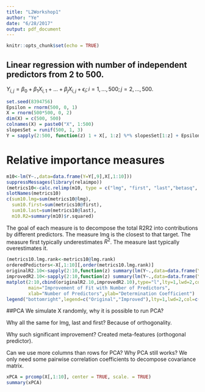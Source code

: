 ```yaml
---
title: "L2Workshop1"
author: "Ye"
date: "6/28/2017"
output: pdf_document
---
```


```r
knitr::opts_chunk$set(echo = TRUE)
```

## Linear regression with number of independent predictors from 2 to 500.
$Y_{i,j} = \beta_0 + \beta_1X_{i,1} + ... + \beta_jX_{i, j} + \epsilon_i; i = 1,...,500; j=2, ...,500.$ 

```r
set.seed(8394756)
Epsilon = rnorm(500, 0, 1)
X = rnorm(500*500, 0, 2)
dim(X) = c(500, 500)
colnames(X) = paste0("X", 1:500)
slopesSet = runif(500, 1, 3)
Y = sapply(2:500, function(z) 1 + X[, 1:z] %*% slopesSet[1:z] + Epsilon)
```
# Relative importance measures
```r
m10<-lm(Y~.,data=data.frame(Y=Y[,9],X[,1:10]))
suppressMessages(library(relaimpo))
(metrics10<-calc.relimp(m10, type = c("lmg", "first", "last","betasq", "pratt")))
slotNames(metrics10)
c(sum10.lmg=sum(metrics10@lmg),
  sum10.first=sum(metrics10@first),
  sum10.last=sum(metrics10@last),
  m10.R2=summary(m10)$r.squared)
```
The goal of each measure is to decompose the total R2R2 into contributions by different predictors.
The measure lmg is the closest to that target.
The measure first typically underestimates $R^2$.
The measure last typically overestimates it.
```r
(metrics10.lmg.rank<-metrics10@lmg.rank)
orderedPedictors<-X[,1:10][,order(metrics10.lmg.rank)]
originalR2.10<-sapply(2:10,function(z) summary(lm(Y~.,data=data.frame(Y=Y[,9],X[,1:z])))$r.squared)
improvedR2.10<-sapply(2:10,function(z) summary(lm(Y~.,data=data.frame(Y=Y[,9],orderedPedictors[,1:z])))$r.squared)
matplot(2:10,cbind(originalR2.10,improvedR2.10),type="l",lty=1,lwd=2,col=c("black","red"),
        main="Improvement of Fit with Number of Predictors",
        xlab="Number of Predictors",ylab="Determination Coefficient")
legend("bottomright",legend=c("Original","Improved"),lty=1,lwd=2,col=c("black","red"))
```



##PCA
We simulate X randomly, why it is possible to run PCA?

Why all the same for lmg, last and first? Because of orthogonality.

Why such significant improvement? 
Created meta-features (orthogonal predictor).

Can we use more columns than rows for PCA? Why PCA still works?
We only need some pairwise correlation coefficients to decompose covariance matrix.
```r
xPCA = prcomp(X[,1:10], center = TRUE, scale. = TRUE)
summary(xPCA)
```




